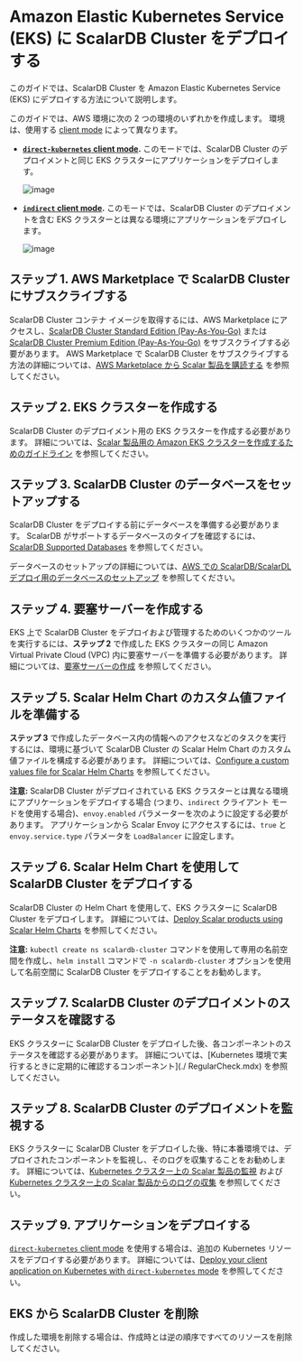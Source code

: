 # Amazon Elastic Kubernetes Service (EKS) に ScalarDB Cluster をデプロイする


<TranslationBanner />

このガイドでは、ScalarDB Cluster を Amazon Elastic Kubernetes Service (EKS) にデプロイする方法について説明します。

このガイドでは、AWS 環境に次の 2 つの環境のいずれかを作成します。 環境は、使用する [client mode](https://github.com/scalar-labs/scalardb-cluster/blob/main/docs/developer-guide-for-scalardb-cluster-with-java-api.md#client-modes) によって異なります。

* **[`direct-kubernetes` client mode](https://github.com/scalar-labs/scalardb-cluster/blob/main/docs/developer-guide-for-scalardb-cluster-with-java-api.md#direct-kubernetes-client-mode).** このモードでは、ScalarDB Cluster のデプロイメントと同じ EKS クラスターにアプリケーションをデプロイします。

  ![image](./images/png/EKS_ScalarDB_Cluster_Direct_Kubernetes_Mode.drawio.png)  

* **[`indirect` client mode](https://github.com/scalar-labs/scalardb-cluster/blob/main/docs/developer-guide-for-scalardb-cluster-with-java-api.md#indirect-client-mode).** このモードでは、ScalarDB Cluster のデプロイメントを含む EKS クラスターとは異なる環境にアプリケーションをデプロイします。

  ![image](./images/png/EKS_ScalarDB_Cluster_Indirect_Mode.drawio.png)

## ステップ 1. AWS Marketplace で ScalarDB Cluster にサブスクライブする

ScalarDB Cluster コンテナ イメージを取得するには、AWS Marketplace にアクセスし、[ScalarDB Cluster Standard Edition (Pay-As-You-Go)](https://aws.amazon.com/marketplace/pp/prodview-jx6qxatkxuwm4) または [ScalarDB Cluster Premium Edition (Pay-As-You-Go)](https://aws.amazon.com/marketplace/pp/prodview-djqw3zk6dwyk6) をサブスクライブする必要があります。 AWS Marketplace で ScalarDB Cluster をサブスクライブする方法の詳細については、[AWS Marketplace から Scalar 製品を購読する](AwsMarketplaceGuide.md#aws-marketplace-から-scalar-製品を購読する) を参照してください。

## ステップ 2. EKS クラスターを作成する

ScalarDB Cluster のデプロイメント用の EKS クラスターを作成する必要があります。 詳細については、[Scalar 製品用の Amazon EKS クラスターを作成するためのガイドライン](CreateEKSClusterForScalarProducts.mdx) を参照してください。

## ステップ 3. ScalarDB Cluster のデータベースをセットアップする

ScalarDB Cluster をデプロイする前にデータベースを準備する必要があります。 ScalarDB がサポートするデータベースのタイプを確認するには、[ScalarDB Supported Databases](https://github.com/scalar-labs/scalardb/blob/master/docs/scalardb-supported-databases.mdx) を参照してください。

データベースのセットアップの詳細については、[AWS での ScalarDB/ScalarDL デプロイ用のデータベースのセットアップ](SetupDatabaseForAWS.mdx) を参照してください。

## ステップ 4. 要塞サーバーを作成する

EKS 上で ScalarDB Cluster をデプロイおよび管理するためのいくつかのツールを実行するには、**ステップ 2** で作成した EKS クラスターの同じ Amazon Virtual Private Cloud (VPC) 内に要塞サーバーを準備する必要があります。 詳細については、[要塞サーバーの作成](CreateBastionServer.mdx) を参照してください。

## ステップ 5. Scalar Helm Chart のカスタム値ファイルを準備する

**ステップ 3** で作成したデータベース内の情報へのアクセスなどのタスクを実行するには、環境に基づいて ScalarDB Cluster の Scalar Helm Chart のカスタム値ファイルを構成する必要があります。 詳細については、[Configure a custom values file for Scalar Helm Charts](https://github.com/scalar-labs/helm-charts/blob/main/docs/configure-custom-values-file.mdx) を参照してください。

**注意:** ScalarDB Cluster がデプロイされている EKS クラスターとは異なる環境にアプリケーションをデプロイする場合 (つまり、`indirect` クライアント モードを使用する場合)、`envoy.enabled` パラメーターを次のように設定する必要があります。 アプリケーションから Scalar Envoy にアクセスするには、`true` と `envoy.service.type` パラメータを `LoadBalancer` に設定します。

## ステップ 6. Scalar Helm Chart を使用して ScalarDB Cluster をデプロイする

ScalarDB Cluster の Helm Chart を使用して、EKS クラスターに ScalarDB Cluster をデプロイします。 詳細については、[Deploy Scalar products using Scalar Helm Charts](https://github.com/scalar-labs/helm-charts/blob/main/docs/how-to-deploy-scalar-products.mdx) を参照してください。

**注意:** `kubectl create ns scalardb-cluster` コマンドを使用して専用の名前空間を作成し、`helm install` コマンドで `-n scalardb-cluster` オプションを使用して名前空間に ScalarDB Cluster をデプロイすることをお勧めします。

## ステップ 7. ScalarDB Cluster のデプロイメントのステータスを確認する

EKS クラスターに ScalarDB Cluster をデプロイした後、各コンポーネントのステータスを確認する必要があります。 詳細については、[Kubernetes 環境で実行するときに定期的に確認するコンポーネント](./ RegularCheck.mdx) を参照してください。

## ステップ 8. ScalarDB Cluster のデプロイメントを監視する

EKS クラスターに ScalarDB Cluster をデプロイした後、特に本番環境では、デプロイされたコンポーネントを監視し、そのログを収集することをお勧めします。 詳細については、[Kubernetes クラスター上の Scalar 製品の監視](K8sMonitorGuide.mdx) および [Kubernetes クラスター上の Scalar 製品からのログの収集](K8sLogCollectionGuide.mdx) を参照してください。

## ステップ 9. アプリケーションをデプロイする

[`direct-kubernetes` client mode](https://github.com/scalar-labs/scalardb-cluster/blob/main/docs/developer-guide-for-scalardb-cluster-with-java-api.md#direct-kubernetes-client-mode) を使用する場合は、追加の Kubernetes リソースをデプロイする必要があります。 詳細については、[Deploy your client application on Kubernetes with `direct-kubernetes` mode](https://github.com/scalar-labs/helm-charts/blob/main/docs/how-to-deploy-scalardb-cluster.md#deploy-your-client-application-on-kubernetes-with-direct-kubernetes-mode) を参照してください。

## EKS から ScalarDB Cluster を削除

作成した環境を削除する場合は、作成時とは逆の順序ですべてのリソースを削除してください。
